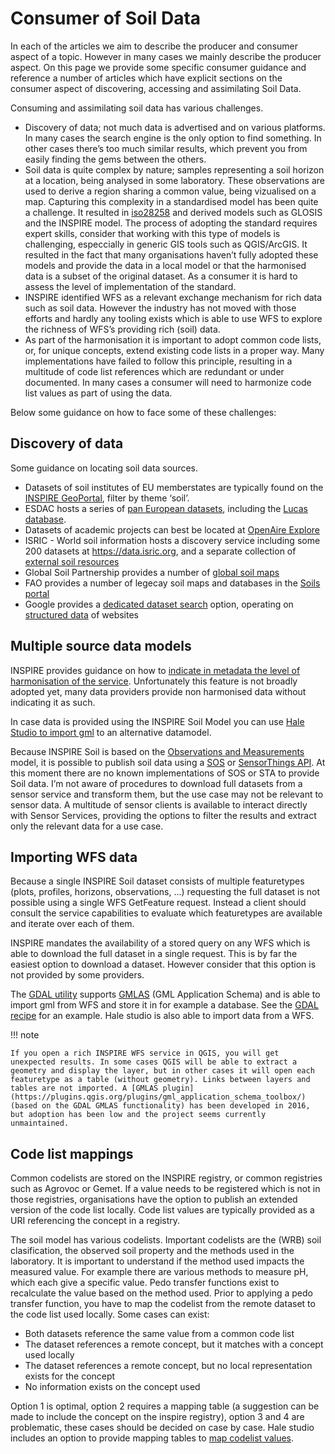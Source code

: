# Consumer of Soil Data

In each of the articles we aim to describe the producer and consumer aspect of a topic. However in many cases we mainly describe the producer aspect. 
On this page we provide some specific consumer guidance and reference a number of articles which have explicit sections on the consumer aspect of discovering, accessing and assimilating Soil Data.

Consuming and assimilating soil data has various challenges. 

- Discovery of data; not much data is advertised and on various platforms. In many cases the search engine is the only option to find something. In other cases there's too much similar results, which prevent you from easily finding the gems between the others. 
- Soil data is quite complex by nature; samples representing a soil horizon at a location, being analysed in some laboratory. These observations are used to derive a region sharing a common value, being vizualised on a map. Capturing this complexity in a standardised model has been quite a challenge. It resulted in [iso28258](https://www.iso.org/standard/44595.html) and derived models such as GLOSIS and the INSPIRE model. The process of adopting the standard requires expert skills, consider that working with this type of models is challenging, especcially in generic GIS tools such as QGIS/ArcGIS. It resulted in the fact that many organisations haven't fully adopted these models and provide the data in a local model or that the harmonised data is a subset of the original dataset. As a consumer it is hard to assess the level of implementation of the standard. 
- INSPIRE identified WFS as a relevant exchange mechanism for rich data such as soil data. However the industry has not moved with those efforts and hardly any tooling exists which is able to use WFS to explore the richness of WFS's providing rich (soil) data.
- As part of the harmonisation it is important to adopt common code lists, or, for unique concepts, extend existing code lists in a proper way. Many implementations have failed to follow this principle, resulting in a multitude of code list references which are redundant or under documented. In many cases a consumer will need to harmonize code list values as part of using the data.

Below some guidance on how to face some of these challenges:

## Discovery of data

Some guidance on locating soil data sources.

- Datasets of soil institutes of EU memberstates are typically found on the [INSPIRE GeoPortal](https://inspire-geoportal.ec.europa.eu/overview.html?view=themeOverview&theme=so), filter by theme 'soil'.
- ESDAC hosts a series of [pan European datasets](https://esdac.jrc.ec.europa.eu/resource-type/datasets), including the [Lucas database](https://esdac.jrc.ec.europa.eu/projects/lucas).
- Datasets of academic projects can best be located at [OpenAire Explore](https://explore.openaire.eu/search/find?instancetypename=%22Dataset%22&active=result&fv0=soil&f0=q&page=1)
- ISRIC - World soil information hosts a discovery service including some 200 datasets at [https://data.isric.org](https://data.isric.org), and a separate collection of [external soil resources](https://www.isric.org/index.php/explore/soil-geographic-databases) 
- Global Soil Partnership provides a number of [global soil maps](https://www.fao.org/global-soil-partnership/areas-of-work/soil-information-and-data/en/)
- FAO provides a number of legecay soil maps and databases in the [Soils portal](https://www.fao.org/soils-portal/data-hub/soil-maps-and-databases/en/)
- Google provides a [dedicated dataset search](https://datasetsearch.research.google.com/search?query=soil) option, operating on [structured data](https://developers.google.com/search/docs/appearance/structured-data/dataset) of websites


## Multiple source data models

INSPIRE provides guidance on how to [indicate in metadata the level of harmonisation of the service](https://github.com/INSPIRE-MIF/technical-guidelines/blob/2022.2/metadata/metadata-iso19139/metadata-iso19139.adoc#4332-category-of-the-spatial-data-service). Unfortunately this feature is not broadly adopted yet, many data providers provide non harmonised data without indicating it as such.

In case data is provided using the INSPIRE Soil Model you can use [Hale Studio to import gml](cookbook/hale-studio-consume-gml.qmd) to an alternative datamodel.

Because INSPIRE Soil is based on the [Observations and Measurements](https://www.ogc.org/standards/om) model, it is possible to publish soil data using a [SOS](https://www.ogc.org/standards/sos) or [SensorThings API](https://www.ogc.org/standards/sensorthings). At this moment there are no known implementations of SOS or STA to provide Soil data. I'm not aware of procedures to download full datasets from a sensor service and transform them, but the use case may not be relevant to sensor data. A multitude of sensor clients is available to interact directly with Sensor Services, providing the options to filter the results and extract only the relevant data for a use case.

## Importing WFS data

Because a single INSPIRE Soil dataset consists of multiple featuretypes (plots, profiles, horizons, observations, ...) requesting the full dataset is not possible using a single WFS GetFeature request. Instead a client should consult the service capabilities to evaluate which featuretypes are available and iterate over each of them.

INSPIRE mandates the availability of a stored query on any WFS which is able to download the full dataset in a single request. This is by far the easiest option to download a dataset. However consider that this option is not provided by some providers.

The [GDAL utility](utils/gdal.qmd) supports [GMLAS](https://gdal.org/drivers/vector/gmlas.html) (GML Application Schema) and is able to import gml from WFS and store it in for example a database. See the [GDAL recipe](utils/gdal.qmd) for an example. Hale studio is also able to import data from a WFS.

!!! note

    If you open a rich INSPIRE WFS service in QGIS, you will get unexpected results. In some cases QGIS will be able to extract a geometry and display the layer, but in other cases it will open each featuretype as a table (without geometry). Links between layers and tables are not imported. A [GMLAS plugin](https://plugins.qgis.org/plugins/gml_application_schema_toolbox/) (based on the GDAL GMLAS functionality) has been developed in 2016, but adoption has been low and the project seems currently unmaintained.

## Code list mappings

Common codelists are stored on the INSPIRE registry, or common registries such as Agrovoc or Gemet. If a value needs to be registered which is not in those registries, organisations have the option to publish an extended version of the code list locally. Code list values are typically provided as a URI referencing the concept in a registry. 

The soil model has various codelists. Important codelists are the (WRB) soil clasification, the observed soil property and the methods used in the laboratory. It is important to understand if the method used impacts the measured value. For example there are various methods to measure pH, which each give a specific value. Pedo transfer functions exist to recalculate the value based on the method used. Prior to applying a pedo transfer function, you have to map the codelist from the remote dataset to the code list used locally. Some cases can exist:
 
- Both datasets reference the same value from a common code list
- The dataset references a remote concept, but it matches with a concept used locally
- The dataset references a remote concept, but no local representation exists for the concept 
- No information exists on the concept used

Option 1 is optimal, option 2 requires a mapping table (a suggestion can be made to include the concept on the inspire registry), option 3 and 4 are problematic, these cases should be decided on case by case. Hale studio includes an option to provide mapping tables to [map codelist values](). 
